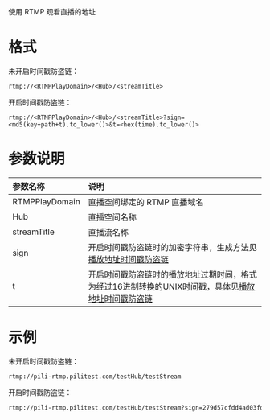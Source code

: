 使用 RTMP 观看直播的地址

# 格式

未开启时间戳防盗链：

```
rtmp://<RTMPPlayDomain>/<Hub>/<streamTitle>
```

开启时间戳防盗链：

```
rtmp://<RTMPPlayDomain>/<Hub>/<streamTitle>?sign=<md5(key+path+t).to_lower()>&t=<hex(time).to_lower()>
```

# 参数说明

| 参数名称| 说明 |
| :----------- |:--------------------------------------------------------------- |
| RTMPPlayDomain | 直播空间绑定的 RTMP 直播域名 |
| Hub | 直播空间名称 |
| streamTitle | 直播流名称 |
| sign | 开启时间戳防盗链时的加密字符串，生成方法见[播放地址时间戳防盗链](/pili/api/9868/play-security)  |
| t | 开启时间戳防盗链时的播放地址过期时间，格式为经过16进制转换的UNIX时间戳，具体见[播放地址时间戳防盗链](/pili/api/9868/play-security)  |

# 示例

未开启时间戳防盗链：

```
rtmp://pili-rtmp.pilitest.com/testHub/testStream
```

开启时间戳防盗链：

```html
rtmp://pili-rtmp.pilitest.com/testHub/testStream?sign=279d57cfdd4ad03fdace3072d0065ef5&t=61769c40
```